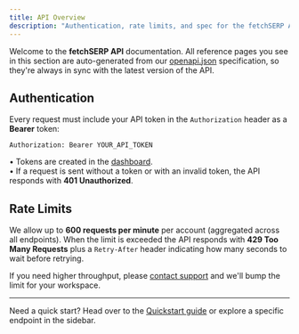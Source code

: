 ```yaml
---
title: API Overview
description: "Authentication, rate limits, and spec for the fetchSERP API"
---
```


Welcome to the **fetchSERP API** documentation. All reference pages you see in this section are auto-generated from our [openapi.json](/openapi.json) specification, so they're always in sync with the latest version of the API.

## Authentication

Every request must include your API token in the `Authorization` header as a **Bearer** token:

```http
Authorization: Bearer YOUR_API_TOKEN
```

• Tokens are created in the [dashboard](https://www.fetchserp.com/app).  
• If a request is sent without a token or with an invalid token, the API responds with **401 Unauthorized**.

## Rate Limits

We allow up to **600 requests per minute** per account (aggregated across all endpoints). When the limit is exceeded the API responds with **429 Too Many Requests** plus a `Retry-After` header indicating how many seconds to wait before retrying.

If you need higher throughput, please [contact support](mailto:support@fetchserp.com) and we'll bump the limit for your workspace.

---

Need a quick start? Head over to the [Quickstart guide](/quickstart) or explore a specific endpoint in the sidebar.
